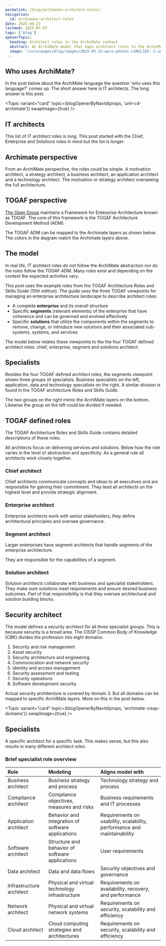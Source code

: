 ```yaml
---
permalink: /blog/archimate-architect-roles/
navigation:
  id: archimate-architect-roles
date: 2025-04-23
lastmod: 2025-07-07
tags: ['blog']
openerTopic:
  heading: Architect roles in the ArchiMate context
  abstract: An ArchiMate model that maps architect roles to the ArchiMate framework layers.
  image: '/site/pages/blog/images/2025-05-23-waro-photos-LGNUL1E6--I-unsplash.jpg'
---
```



## Who uses ArchiMate?

In the post below about the ArchiMate language the question 'who uses this
language?' comes up. The short answer here is IT architects. The long answer is
this post.

<Topic variant="card" topic={blogOpenerByNavId(props, 'uml-c4-archimate')} swapImage={true} />

## IT architects

This list of IT architect roles is long. This post started with the Chief,
Enterprise and Solutions roles in mind but the list is longer.

## Archimate perspective

From an ArchiMate perspective, the roles could be simple. A motivation
architect, a strategy architect, a business architect, an application architect
and a technology architect. The motivation or strategy architect overseeing the
full architecture.

<Picture className="s-block-space u-block-space-s" src="/site/pages/blog/images-architecture/archimate-framework.svg" />

## TOGAF perspective

[The Open Group](https://www.opengroup.org) maintains a Framework for Enterprise
Architecture known as TOGAF. The core of this framework is the TOGAF
Architecture Development Method (ADM).

The TOGAF ADM can be mapped to the Archimate layers as shown below. The colors
in the diagram match the Archimate layers above.

<Picture className="s-block-space u-block-space-s" src="/site/pages/blog/images-architecture/archimate-togaf.svg" />

## The model

In real life, IT architect roles do not follow the ArchiMate abstraction nor do
the roles follow the TOGAF ADM. Many roles exist and depending on the context
the expected activities vary.

This post uses the example roles from the TOGAF Architecture Roles and Skills
Guide (10th edition). The guide uses the three TOGAF viewpoints for managing an
enterprise architecture landscape to describe architect roles:

- A complete **enterprise** and its overall structure
- Specific **segments** (relevant elements) of the enterprise that have
  coherence and can be governed and evolved effectively
- Specific **solutions** that utilize the components within the segments to
  remove, change, or introduce new solutions and their associated sub-systems,
  systems, and services

The model below relates these viewpoints to the the four TOGAF defined architect
roles: chief, enterprise, segment and solutions architect.

<Diagram src="/site/pages/blog/images-architecture/archimate-architect-roles.svg" width="60rem" />

## Specialists

Besides the four TOGAF defined architect roles, the segments viewpoint shows
three groups of specialists. Business specialists on the left, application, data
and technology specialists on the right. A similar division is found in the
TOGAF architecture Roles and Skills Guide.

The two groups on the right mimic the ArchiMate layers on the bottom. Likewise
the group on the left could be divided if needed.

## TOGAF defined roles

The TOGAF Architecture Roles and Skills Guide contains detailed descriptions of
these roles.

All architects focus on delivering services and solutions. Below how the role
varies in the level of abstraction and specificity. As a general rule all
architects work closely together.

### Chief architect

Chief architects communicate concepts and ideas to all executives and are
responsible for gaining their commitment. They lead all architects on the
highest level and provide strategic alignment.

### Enterprise architect

Enterprise architects work with senior stakeholders, they define architectural
principles and oversee governance.

### Segment architect

Larger enterprises have segment architects that handle segments of the
enterprise architecture.

They are responsible for the capabilities of a segment.

### Solution architect

Solution architects collaborate with business and specialist stakeholders. They
make sure solutions meet requirements and ensure desired business outcomes. Part
of that responsibility is that they oversee architectural and solution building
blocks.

## Security architect

The model defines a security architect for all three specialist groups. This is
because security is a broad area. The CISSP Common Body of Knowledge (CBK)
divides the profession into eight domains.

1) Security and risk management
2) Asset security
3) Security architecture and engineering
4) Communication and network security
5) Identity and access management
6) Security assessment and testing
7) Security operations
8) Software development security

Actual security architecture is covered by domain 3. But all domains can be
mapped to specific ArchiMate layers. More on this in the post below.

<Topic variant="card" topic={blogOpenerByNavId(props, 'archimate-cissp-domains')} swapImage={true} />

## Specialists

A specific architect for a specific task. This makes sense, but this
also results in many different architect roles.

### Brief specialist role overview

|Role|Modeling|Aligns model with|
|:---|:---|:---|
|Business architect |Business strategy and process|Technology strategy and process|
|Compliance architect|Compliance objectives, measures and risks|Business requirements and IT processes|
|Application architect|Behavior and integration of software applications|Requirements on usability, scalability, performance and maintainability|
|Software architect|Structure and behavior of software applications|User requirements|
|Data architect|Data and data flows|Security objectives and governance|
|Infrastructure architect|Physical and virtual technology infrastructure|Requirements on availability, recovery, and performance|
|Network architect|Physical and virtual network systems|Requirements on security, scalability and efficiency|
|Cloud architect|Cloud computing strategies and architectures|Requirements on security, scalability and efficiency|
